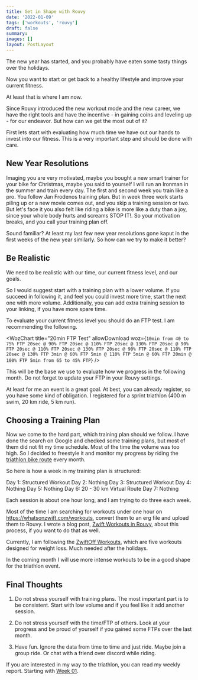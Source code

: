 ```yaml
---
title: Get in Shape with Rouvy
date: '2022-01-09'
tags: ['workouts', 'rouvy']
draft: false
summary:
images: []
layout: PostLayout
---
```


The new year has started, and you probably have eaten some tasty things over the holidays.

Now you want to start or get back to a healthy lifestyle and improve your current fitness.

At least that is where I am now.

Since Rouvy introduced the new workout mode and the new career, we have the
right tools and have the incentive - in gaining coins and leveling up - for our
endeavor. But how can we get the most out of it?

First lets start with evaluating how much time we have out our hands to invest
into our fitness. This is a very important step and should be done with care.

## New Year Resolutions

Imaging you are very motivated, maybe you bought a new smart trainer for your
bike for Christmas, maybe you said to yourself I will run an Ironman in the
summer and train every day. The first and second week you train like a pro. You
follow Jan Frodenos training plan. But in week three work starts piling up or a
new movie comes out, and you skip a training session or two. But let's face it
you also felt like riding a bike is more like a duty than a joy, since your
whole body hurts and screams STOP IT!. So your motivation breaks, and you call
your training plan off.

Sound familiar? At least my last few new year resolutions gone kaput in the
first weeks of the new year similarly. So how can we try to make it better?

## Be Realistic

We need to be realistic with our time, our current fitness level, and our goals.

So I would suggest start with a training plan with a lower volume. If you
succeed in following it, and feel you could invest more time, start the next
one with more volume. Additionally, you can add extra training session to your
linking, if you have more spare time.

To evaluate your current fitness level you should do an FTP test. I am recommending the following.

<WozChart
  title="20min FTP Test"
  allowDownload
  woz={`10min from 40 to 75% FTP
20sec @ 90% FTP
20sec @ 110% FTP
20sec @ 130% FTP
20sec @ 90% FTP
20sec @ 110% FTP
20sec @ 130% FTP
20sec @ 90% FTP
20sec @ 110% FTP
20sec @ 130% FTP
3min @ 60% FTP
5min @ 110% FTP
5min @ 60% FTP
20min @ 100% FTP
5min from 65 to 45% FTP`}
/>

This will be the base we use to evaluate how we progress in the following
month. Do not forget to update your FTP in your Rouvy settings.

At least for me an event is a great goal. At best, you can already register, so
you have some kind of obligation. I registered for a sprint triathlon (400 m
swim, 20 km ride, 5 km run).

## Choosing a Training Plan

Now we come to the hard part, which training plan should we follow. I have done
the search on Google and checked some training plans, but most of them did not fit my
time schedule. Most of the time the volume was too high. So I decided to
freestyle it and monitor my progress by riding the [triathlon bike route](https://my.rouvy.com/virtuelle-strecken/detail/82744)
every month.

So here is how a week in my training plan is structured:

Day 1: Structured Workout
Day 2: Nothing
Day 3: Structured Workout
Day 4: Nothing
Day 5: Nothing
Day 6: 20 - 30 km Virtual Route
Day 7: Nothing

Each session is about one hour long, and I am trying to do three each week.

Most of the time I am searching for workouts under one hour on
https://whatsonzwift.com/workouts, convert them to an erg file and upload them
to Rouvy. I wrote a blog post, [Zwift Workouts in Rouvy](blog/zwift-workouts-in-rouvy), about this process, if you want to do that as well.

Currently, I am following the [ZwiftOff Workouts](https://whatsonzwift.com/workouts/zwiftoff), which are five workouts
designed for weight loss. Much needed after the holidays.

In the coming month I will use more intense workouts to be in a good shape for the
triathlon event.

## Final Thoughts

1. Do not stress yourself with training plans. The most important part is to be
   consistent. Start with low volume and if you feel like it add another
   session.

2. Do not stress yourself with the time/FTP of others. Look at your progress and
   be proud of yourself if you gained some FTPs over the last month.

3. Have fun. Ignore the data from time to time and just ride. Maybe join a
   group ride. Or chat with a friend over discord while riding.

If you are interested in my way to the triathlon, you can read my weekly report. Starting with [Week 01](/blog/week-01).
